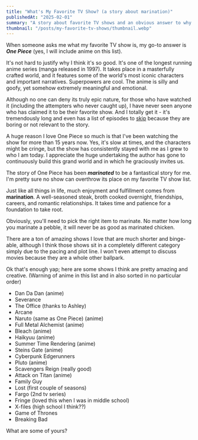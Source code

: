 ```yaml
---
title: "What's My Favorite TV Show? (a story about marination)"
publishedAt: "2025-02-01"
summary: "A story about favorite TV shows and an obvious answer to why we come to love them."
thumbnail: "/posts/my-favorite-tv-shows/thumbnail.webp"
---
```


<HeroImage
  src="/posts/my-favorite-tv-shows/thumbnail.webp"
  alt="Manga panel that says 'The One Piece, it exists!'"
  caption="Iconic line of One Piece"
/>

When someone asks me what my favorite TV show is, my go-to answer is **_One Piece_** (yes, I will include anime on this list).

It's not hard to justify why I think it's so good. It's one of the longest running anime series (manga released in 1997). It takes place in a masterfully crafted world, and it features some of the world's most iconic characters and important narratives. Superpowers are cool. The anime is silly and goofy, yet somehow extremely meaningful and emotional. 

Although no one can deny its truly epic nature, for those who have watched it (including the attempters who never caught up), I have never seen anyone who has claimed it to be their favorite show. And I totally get it - it's tremendously long and even has a list of episodes to [skip](https://www.radiotimes.com/tv/fantasy/anime/one-piece-filler-list/) because they are boring or not relevant to the story.

A huge reason I love One Piece so much is that I've been watching the show for more than 15 years now. Yes, it's slow at times, and the characters might be cringe, but the show has consistently stayed with me as I grew to who I am today. I appreciate the huge undertaking the author has gone to continuously build this grand world and in which he graciously invites us. 

The story of One Piece has been **_marinated_** to be a fantastical story for me. I'm pretty sure no show can overthrow its place on my favorite TV show list.

Just like all things in life, much enjoyment and fulfillment comes from **marination**. A well-seasoned steak, broth cooked overnight, friendships, careers, and romantic relationships. It takes time and patience for a foundation to take root.

Obviously, you'll need to pick the right item to marinate. No matter how long you marinate a pebble, it will never be as good as marinated chicken.

There are a ton of amazing shows I love that are much shorter and binge-able, although I think those shows sit in a completely different category simply due to the pacing and plot line. I won't even attempt to discuss movies because they are a whole other ballpark.

Ok that's enough yap; here are some shows I think are pretty amazing and creative. (Warning of anime in this list and in also sorted in no particular order)

- Dan Da Dan (anime)
- Severance
- The Office (thanks to Ashley)
- Arcane
- Naruto (same as One Piece) (anime)
- Full Metal Alchemist (anime)
- Bleach (anime)
- Haikyuu (anime)
- Summer Time Rendering (anime)
- Steins Gate (anime)
- Cyberpunk Edgerunners
- Pluto (anime)
- Scavengers Reign (really good)
- Attack on Titan (anime)
- Family Guy
- Lost (first couple of seasons)
- Fargo (2nd tv series)
- Fringe (loved this when I was in middle school)
- X-files (high school I think??)
- Game of Thrones
- Breaking Bad

What are some of yours?
